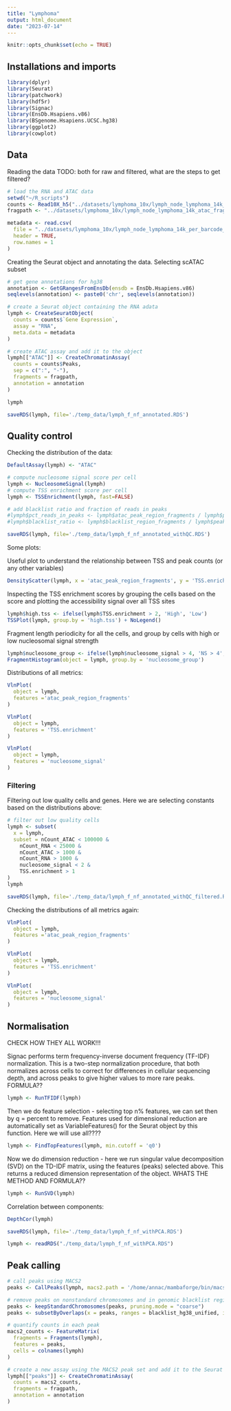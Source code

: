 ```yaml
---
title: "Lymphoma"
output: html_document
date: "2023-07-14"
---
```


```r
knitr::opts_chunk$set(echo = TRUE)
```

## Installations and imports

```r
library(dplyr)
library(Seurat)
library(patchwork)
library(hdf5r)
library(Signac)
library(EnsDb.Hsapiens.v86)
library(BSgenome.Hsapiens.UCSC.hg38)
library(ggplot2)
library(cowplot)
```

## Data

Reading the data
TODO: both for raw and filtered, what are the steps to get filtered?

```r
# load the RNA and ATAC data
setwd("~/R_scripts")
counts <- Read10X_h5("../datasets/lymphoma_10x/lymph_node_lymphoma_14k_filtered_feature_bc_matrix.h5")
fragpath <- "../datasets/lymphoma_10x/lymph_node_lymphoma_14k_atac_fragments.tsv.gz"

metadata <- read.csv(
  file = "../datasets/lymphoma_10x/lymph_node_lymphoma_14k_per_barcode_metrics.csv",
  header = TRUE,
  row.names = 1
)

```

Creating the Seurat object and annotating the data. 
Selecting scATAC subset

```r
# get gene annotations for hg38
annotation <- GetGRangesFromEnsDb(ensdb = EnsDb.Hsapiens.v86)
seqlevels(annotation) <- paste0('chr', seqlevels(annotation))

# create a Seurat object containing the RNA adata
lymph <- CreateSeuratObject(
  counts = counts$`Gene Expression`,
  assay = "RNA",
  meta.data = metadata
)

# create ATAC assay and add it to the object
lymph[["ATAC"]] <- CreateChromatinAssay(
  counts = counts$Peaks,
  sep = c(":", "-"),
  fragments = fragpath,
  annotation = annotation
)

lymph
```

```r
saveRDS(lymph, file='./temp_data/lymph_f_nf_annotated.RDS')
```

## Quality control

Checking the distribution of the data:

```r
DefaultAssay(lymph) <- "ATAC"

# compute nucleosome signal score per cell
lymph <- NucleosomeSignal(lymph)
# compute TSS enrichment score per cell
lymph <- TSSEnrichment(lymph, fast=FALSE)

# add blacklist ratio and fraction of reads in peaks
#lymph$pct_reads_in_peaks <- lymph$atac_peak_region_fragments / lymph$passed_filters * 100
#lymph$blacklist_ratio <- lymph$blacklist_region_fragments / lymph$peak_region_fragments
```

```r
saveRDS(lymph, file='./temp_data/lymph_f_nf_annotated_withQC.RDS')
```

Some plots:

Useful plot to understand the relationship between TSS and peak counts (or any other variables)

```r
DensityScatter(lymph, x = 'atac_peak_region_fragments', y = 'TSS.enrichment', log_x = TRUE, quantiles = TRUE)
```

Inspecting the TSS enrichment scores by grouping the cells based on the score and plotting the accessibility signal over all TSS sites

```r
lymph$high.tss <- ifelse(lymph$TSS.enrichment > 2, 'High', 'Low')
TSSPlot(lymph, group.by = 'high.tss') + NoLegend()
```

Fragment length periodicity for all the cells, and group by cells with high or low nucleosomal signal strength

```r
lymph$nucleosome_group <- ifelse(lymph$nucleosome_signal > 4, 'NS > 4', 'NS < 4')
FragmentHistogram(object = lymph, group.by = 'nucleosome_group')
```

Distributions of all metrics:

```r
VlnPlot(
  object = lymph,
  features ='atac_peak_region_fragments'
)

VlnPlot(
  object = lymph,
  features = 'TSS.enrichment'
)

VlnPlot(
  object = lymph,
  features = 'nucleosome_signal'
)
```

### Filtering 
Filtering out low quality cells and genes. Here we are selecting constants based on the distributions above:

```r
# filter out low quality cells
lymph <- subset(
  x = lymph,
  subset = nCount_ATAC < 100000 &
    nCount_RNA < 25000 &
    nCount_ATAC > 1000 &
    nCount_RNA > 1000 &
    nucleosome_signal < 2 &
    TSS.enrichment > 1
)
lymph
```

```r
saveRDS(lymph, file='./temp_data/lymph_f_nf_annotated_withQC_filtered.RDS')
```

Checking the distributions of all metrics again:

```r
VlnPlot(
  object = lymph,
  features ='atac_peak_region_fragments'
)

VlnPlot(
  object = lymph,
  features = 'TSS.enrichment'
)

VlnPlot(
  object = lymph,
  features = 'nucleosome_signal'
)
```

## Normalisation 

CHECK HOW THEY ALL WORK!!!

Signac performs term frequency-inverse document frequency (TF-IDF) normalization. This is a two-step normalization procedure, that both normalizes across cells to correct for differences in cellular sequencing depth, and across peaks to give higher values to more rare peaks. FORMULA??

```r
lymph <- RunTFIDF(lymph)
```

Then we do feature selection - selecting top n% features, we can set then by q = percent to remove.
Features used for dimensional reduction are automatically set as VariableFeatures() for the Seurat object by this function.
Here we will use all????

```r
lymph <- FindTopFeatures(lymph, min.cutoff = 'q0')
```

Now we do dimension reduction - here we run singular value decomposition (SVD) on the TD-IDF matrix, using the features (peaks) selected above. This returns a reduced dimension representation of the object.
WHATS THE METHOD AND FORMULA??

```r
lymph <- RunSVD(lymph)
```

Correlation between components:

```r
DepthCor(lymph)
```

```r
saveRDS(lymph, file='./temp_data/lymph_f_nf_withPCA.RDS')

lymph <- readRDS("./temp_data/lymph_f_nf_withPCA.RDS")
```

## Peak calling 

```r


# call peaks using MACS2
peaks <- CallPeaks(lymph, macs2.path = '/home/annac/mambaforge/bin/macs2')

# remove peaks on nonstandard chromosomes and in genomic blacklist regions
peaks <- keepStandardChromosomes(peaks, pruning.mode = "coarse")
peaks <- subsetByOverlaps(x = peaks, ranges = blacklist_hg38_unified, invert = TRUE)

# quantify counts in each peak
macs2_counts <- FeatureMatrix(
  fragments = Fragments(lymph),
  features = peaks,
  cells = colnames(lymph)
)

# create a new assay using the MACS2 peak set and add it to the Seurat object
lymph[["peaks"]] <- CreateChromatinAssay(
  counts = macs2_counts,
  fragments = fragpath,
  annotation = annotation
)
```



```r

```


```r

```


```r

```


```r

```

```r

```

```r

```

```r

```

